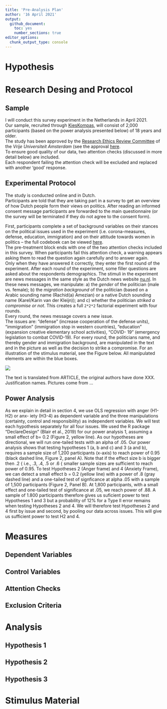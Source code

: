 ```yaml
---
title: 'Pre-Analysis Plan'
author: '16 April 2021'
output: 
  github_document:
    toc: yes
    number_sections: true
editor_options: 
  chunk_output_type: console
---
```


# Hypothesis

# Research Desing and Protocol

## Sample
I will conduct this survey experiment in the Netherlands in April 2021.  
Our sample, recruited through [KiesKompas](https://www.kieskompas.nl/en/), will consist of 2,000 participants (based on the power analysis presented below) of 18 years and older.  
The study has been approved by the [Research Ethics Review Committee](https://fsw.vu.nl/nl/onderzoek/research-ethics-review/index.aspx) of the _Vrije Universiteit Amsterdam_ (see the approval [here](../EthicalApproval.pdf).  
To ensure good quality of our data, two attention checks (discussed in more detail below) are included.  
Each respondent failing the attention check will be excluded and replaced with another 'good' response.

## Experimental Protocol
The study is conducted online and in Dutch.  
Participants are told that they are taking part in a survey to get an overview of how Dutch people form their views on politics. 
After reading an informed consent message participants are forwarded to the main questionnaire (or
the survey will be terminated if they do not agree to the consent form).

First, participants complete a set of background variables on their stances on the political issues used in the experiment (i.e. corona-measures, defense, education, immigration) and on their attitude towards women in politics -- the full codeboek can be viewed [here](#).  
The pre-treatment block ends with one of the two attention checks included in this survey. 
When participants fail this attention check, a warning appears asking them to read the question again
carefully  and  to  answer  again.   
Only when they have answered it correctly, they enter the first round of the experiment. 
After each round of the experiment, some filler questions are asked about the respondents demographics. 
The stimuli in the experiment are news messages in the same style as the Dutch news website [nu.nl](https://www.nu.nl/).
In these news messages, we manipulate: a) the _gender_ of the politician (male vs. female); b) the _migration background_ of the politician (based on a Arabic sounding name (Rachid(a) Amezian) or a native Dutch sounding name (Karel/Karin van der Kleijn)); and c) whether the politician _striked a compromise or not_.
This creates a full `2*2*2` factorial experiment with four rounds.  
Every round, the news message covers a new issue.  
The issues are:  "defense" (increase cooperation of the defense units), "immigration" (immigration stop in western countries), "education" (expansion creative elementary school activities), "COVID-
19" (emergency legislation to combat COVID-19).
For every round, the politicians name, and thereby gender and immigration background, are manipulated in the text and in the picture as well as the decision to strike a compromise.
For an illustration of the stimulus material, see the Figure below.
All manipulated elements are within the blue boxes.

<img src="FMPdefensie_annotated.png" style="display: block; margin: auto;" />

The text is translated from ARTICLE, the original authors have done XXX. Justification names. Pictures come from ...

## Power Analysis
As we explain in detail in section 4, we use OLS regression with anger (H1-H2) or anx-
iety  (H3-4)  as  dependent  variable  and  the  three  manipulations  (certainty,  control  and
responsibility) as independent variables.  We will test each hypothesis separately for all
four issues.  We used the R package "DeclareDesign" (Blair et al., 2019) for our power
analysis 1, assuming a small effect of b= 0.2 (Figure 2, yellow line).  As our hypotheses are  directional,  we  will run  one-tailed  tests  with  an  alpha  of  .05.   Our  power  analysis shows that testing hypotheses 1 (a, b and c) and 3 (a and b), requires a sample size of 1,200 participants (x-axis) to reach power of 0.95 (black dashed line, Figure 2, panel A). Note that if the effect size b is bigger then .2 { i.e., .3, .4, .5 or .6 { smaller sample sizes
are sufficient to reach power of 0.95. To test Hypotheses 2 (Anger frame) and 4 (Anxiety Frame), we can detect a small effect b = 0.2 (yellow line) with a power of .8 (gray dashed line) and a one-tailed test of signficance at alpha .05 with a sample of 1,500 participants (Figure 2, Panel B). At 1,800 participants, with a small effect and one-tailed test of significance at .05, we reach power of .88.  A sample of 1.800 participants therefore gives us suficient power to test Hypotheses 1 and 3 but a probability of 12% for a Type II error remains when testing
Hypotheses 2 and 4.  We will therefore test Hypotheses 2 and 4 first by issue and second,
by pooling our data across issues.  This will give us sufficient power to test H2 and 4.

# Measures

## Dependent Variables

## Control Variables

## Attention Checks

## Exclusion Criteria

# Analysis

## Hypothesis 1

## Hypothesis 2

## Hypothesis 3

# Stimulus Material